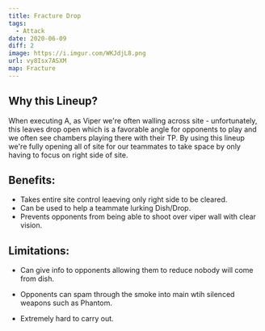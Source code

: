 ```yaml
---
title: Fracture Drop
tags:
  - Attack
date: 2020-06-09
diff: 2
image: https://i.imgur.com/WKJdjL8.png
url: vy8Isx7ASXM
map: Fracture
---
```


## Why this Lineup?

When executing A, as Viper we're often walling across site -
unfortunately, this leaves drop open which is a favorable angle
for opponents to play and we often see chambers playing there
with their TP. By using this lineup we're fully opening all of
site for our teammates to take space by only having to focus on
right side of site.

## Benefits:

- Takes entire site control leaeving only right side to be
  cleared.
- Can be used to help a teammate lurking Dish/Drop.
- Prevents opponents from being able to shoot over viper wall
  with clear vision.

## Limitations:

- Can give info to opponents allowing them to reduce nobody will
  come from dish.
- Opponents can spam through the smoke into main wtih silenced
  weapons such as Phantom.

- Extremely hard to carry out.

